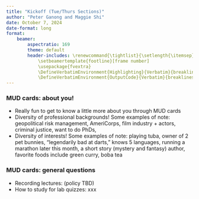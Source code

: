 ```yaml
---
title: "Kickoff (Tue/Thurs Sections)"
author: "Peter Ganong and Maggie Shi"
date: October 7, 2024
date-format: long
format: 
    beamer:
        aspectratio: 169
        theme: default
        header-includes: \renewcommand{\tightlist}{\setlength{\itemsep}{3ex}\setlength{\parskip}{0pt}}
            \setbeamertemplate{footline}[frame number]
            \usepackage{fvextra}
            \DefineVerbatimEnvironment{Highlighting}{Verbatim}{breaklines,commandchars=\\\{\}}
            \DefineVerbatimEnvironment{OutputCode}{Verbatim}{breaklines,commandchars=\\\{\}}
---
```


### MUD cards: about you!
- Really fun to get to know a little more about you through MUD cards
- Diversity of professional backgrounds! Some examples of note: geopolitical risk management, AmeriCorps, film industry + actors, criminal justice, want to do PhDs, 
- Diversity of interests! Some examples of note: playing tuba, owner of 2 pet bunnies, "legendarily bad at darts," knows 5 languages, running a marathon later this month, a short story (mystery and fantasy) author, favorite foods include green curry, boba tea

### MUD cards: general questions
- Recording lectures: (policy TBD)
- How to study for lab quizzes: xxx

